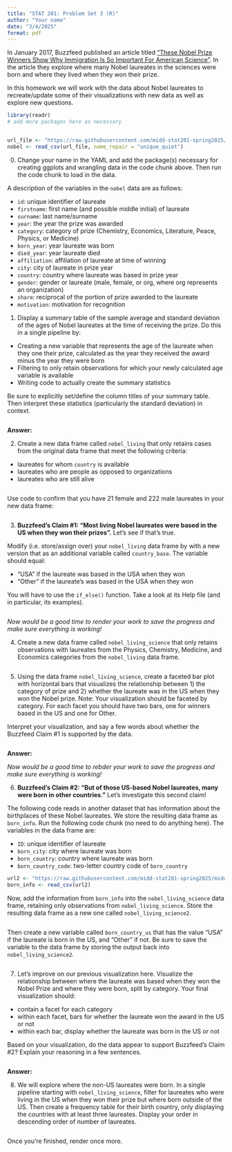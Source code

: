 ```yaml
---
title: "STAT 201: Problem Set 3 (R)"
author: "Your name"
date: "3/4/2025"
format: pdf
---
```


In January 2017, Buzzfeed published an article titled [“These Nobel Prize Winners Show Why Immigration Is So Important For American Science”](https://www.buzzfeednews.com/article/peteraldhous/immigration-and-science). In the article they explore where many Nobel laureates in the sciences were born and where they lived when they won their prize.

In this homework we will work with the data about Nobel laureates to recreate/update some of their visualizations with new data as well as explore new questions.

```r
library(readr)
# add more packages here as necessary


url_file <- "https://raw.githubusercontent.com/midd-stat201-spring2025/midd-stat201-spring2025.github.io/refs/heads/main/data/nobel_prize.csv"
nobel <- read_csv(url_file, name_repair = "unique_quiet")
```

0.  Change your name in the YAML and add the package(s) necessary for creating ggplots and wrangling data in the code chunk above. Then run the code chunk to load in the data.

A description of the variables in the `nobel` data are as follows:

-   `id`: unique identifier of laureate
-   `firstname`: first name (and possible middle initial) of laureate
-   `surname`: last name/surname
-   `year`: the year the prize was awarded
-   `category`: category of prize (Chemistry, Economics, Literature, Peace, Physics, or Medicine)
-   `born_year`: year laureate was born
-   `died_year`: year laureate died
-   `affiliation`: affiliation of laureate at time of winning
-   `city`: city of laureate in prize year
-   `country`: country where laureate was based in prize year
-   `gender`: gender or laureate (male, female, or org, where org represents an organization)
-   `share`: reciprocal of the portion of prize awarded to the laureate
-   `motivation`: motivation for recognition

1.  Display a summary table of the sample average and standard deviation of the ages of Nobel laureates at the time of receiving the prize. Do this in a single pipeline by:

-   Creating a new variable that represents the age of the laureate when they one their prize, calculated as the year they received the award minus the year they were born
-   Filtering to only retain observations for which your newly calculated age variable is available
-   Writing code to actually create the summary statistics

Be sure to explicitly set/define the column titles of your summary table. Then interpret these statistics (particularly the standard deviation) in context.

```r

```

**Answer:**

2.  Create a new data frame called `nobel_living` that only retains cases from the original data frame that meet the following criteria:

-   laureates for whom `country` is available
-   laureates who are people as opposed to organizations
-   laureates who are still alive

```r

```

Use code to confirm that you have 21 female and 222 male laureates in your new data frame:

```r

```

3.  **Buzzfeed's Claim #1: "Most living Nobel laureates were based in the US when they won their prizes”.** Let’s see if that’s true.

Modify (i.e. store/assign over) your `nobel_living` data frame by with a new version that as an additional variable called `country_base`. The variable should equal:

-   "USA" if the laureate was based in the USA when they won
-   "Other" if the laureate's was based in the USA when they won

You will have to use the `if_else()` function. Take a look at its Help file (and in particular, its examples).

```r

```

*Now would be a good time to render your work to save the progress and make sure everything is working!*

4.  Create a new data frame called `nobel_living_science` that only retains observations with laureates from the Physics, Chemistry, Medicine, and Economics categories from the `nobel_living` data frame.

```r

```

5.  Using the data frame `nobel_living_science`, create a faceted bar plot with horizontal bars that visualizes the relationship between 1) the category of prize and 2) whether the laureate was in the US when they won the Nobel prize. Note: Your visualization should be faceted by category. For each facet you should have two bars, one for winners based in the US and one for Other.

Interpret your visualization, and say a few words about whether the Buzzfeed Claim #1 is supported by the data.

```r


```

**Answer:**

*Now would be a good time to rebder your work to save the progress and make sure everything is working!*

6.  **Buzzfeed's Claim #2: "But of those US-based Nobel laureates, many were born in other countries."** Let's investigate this second claim!

The following code reads in another dataset that has information about the birthplaces of these Nobel laureates. We store the resulting data frame as `born_info`. Run the following code chunk (no need to do anything here). The variables in the data frame are:

-   `ID`: unique identifier of laureate
-   `born_city`: city where laureate was born
-   `born_country`: country where laureate was born
-   `born_country_code`: two-letter country code of `born_country`

```r
url2 <- "https://raw.githubusercontent.com/midd-stat201-spring2025/midd-stat201-spring2025.github.io/refs/heads/main/data/nobel_born_info.csv"
born_info <- read_csv(url2)
```

Now, add the information from `born_info` into the `nobel_living_science` data frame, retaining only observations from `nobel_living_science`. Store the resulting data frame as a new one called `nobel_living_science2`.

```r

```

Then create a new variable called `born_country_us` that has the value "USA" if the laureate is born in the US, and "Other" if not. Be sure to save the variable to the data frame by storing the output back into `nobel_living_science2`.

```r

```

7.  Let's improve on our previous visualization here. Visualize the relationship between where the laureate was based when they won the Nobel Prize and where they were born, split by category. Your final visualization should:

-   contain a facet for each category
-   within each facet, bars for whether the laureate won the award in the US or not
-   within each bar, display whether the laureate was born in the US or not

Based on your visualization, do the data appear to support Buzzfeed’s Claim #2? Explain your reasoning in a few sentences.

```r

```

**Answer:**

8.  We will explore where the non-US laureates were born. In a single pipeline starting with `nobel_living_science`, filter for laureates who were living in the US when they won their prize but where born outside of the US. Then create a frequency table for their birth country, only displaying the countries with at least three laureates. Display your order in descending order of number of laureates.

```r

```

Once you're finished, render once more.
